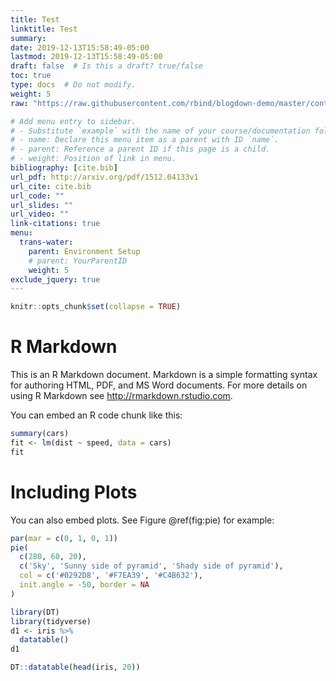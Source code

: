 ```yaml
---
title: Test
linktitle: Test
summary:
date: 2019-12-13T15:58:49-05:00
lastmod: 2019-12-13T15:58:49-05:00
draft: false  # Is this a draft? true/false
toc: true
type: docs  # Do not modify.
weight: 5
raw: "https://raw.githubusercontent.com/rbind/blogdown-demo/master/content/post/2017-09-07-adding-htmlwidgets-to-r-markdown-posts.Rmd"

# Add menu entry to sidebar.
# - Substitute `example` with the name of your course/documentation folder.
# - name: Declare this menu item as a parent with ID `name`.
# - parent: Reference a parent ID if this page is a child.
# - weight: Position of link in menu.
bibliography: [cite.bib]
url_pdf: http://arxiv.org/pdf/1512.04133v1
url_cite: cite.bib
url_code: ""
url_slides: ""
url_video: ""
link-citations: true
menu:
  trans-water:
    parent: Environment Setup
    # parent: YourParentID
    weight: 5
exclude_jquery: true
---
```



```r
knitr::opts_chunk$set(collapse = TRUE)
```

# R Markdown

This is an R Markdown document. Markdown is a simple formatting syntax for authoring HTML, PDF, and MS Word documents. For more details on using R Markdown see <http://rmarkdown.rstudio.com>.

You can embed an R code chunk like this:

```r
summary(cars)
fit <- lm(dist ~ speed, data = cars)
fit
```

# Including Plots

You can also embed plots. See Figure \@ref(fig:pie) for example:

```r
par(mar = c(0, 1, 0, 1))
pie(
  c(280, 60, 20),
  c('Sky', 'Sunny side of pyramid', 'Shady side of pyramid'),
  col = c('#0292D8', '#F7EA39', '#C4B632'),
  init.angle = -50, border = NA
)
```

```r
library(DT)
library(tidyverse)
d1 <- iris %>%
  datatable()
d1
```


```r
DT::datatable(head(iris, 20))
```
